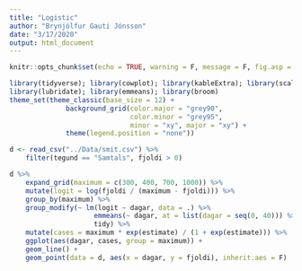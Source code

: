 ```yaml
---
title: "Logistic"
author: "Brynjólfur Gauti Jónsson"
date: "3/17/2020"
output: html_document
---
```


```r
knitr::opts_chunk$set(echo = TRUE, warning = F, message = F, fig.asp = 0.621, out.width = "100%", fig.width = 8)
```



```r
library(tidyverse); library(cowplot); library(kableExtra); library(scales); library(gganimate)
library(lubridate); library(emmeans); library(broom)
theme_set(theme_classic(base_size = 12) + 
              background_grid(color.major = "grey90", 
                              color.minor = "grey95", 
                              minor = "xy", major = "xy") +
              theme(legend.position = "none"))
```

```r
d <- read_csv("../Data/smit.csv") %>% 
    filter(tegund == "Samtals", fjoldi > 0)
```

```r
d %>% 
    expand_grid(maximum = c(300, 400, 700, 1000)) %>% 
    mutate(logit = log(fjoldi / (maximum - fjoldi))) %>% 
    group_by(maximum) %>% 
    group_modify(~ lm(logit ~ dagar, data = .) %>% 
                     emmeans(~ dagar, at = list(dagar = seq(0, 40))) %>% 
                     tidy) %>% 
    mutate(cases = maximum * exp(estimate) / (1 + exp(estimate))) %>% 
    ggplot(aes(dagar, cases, group = maximum)) +
    geom_line() +
    geom_point(data = d, aes(x = dagar, y = fjoldi), inherit.aes = F)
```

